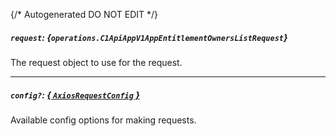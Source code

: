 {/* Autogenerated DO NOT EDIT  */}

##### `request`: *{`operations.C1ApiAppV1AppEntitlementOwnersListRequest`}*
The request object to use for the request.
<Collapsible>
    <C1ApiAppV1AppEntitlementOwnersListRequest/>
</Collapsible>

---
##### `config?`: [*{ `AxiosRequestConfig` }*](https://axios-http.com/docs/req_config)
Available config options for making requests.



